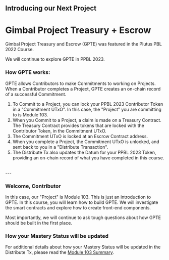 ## Introducing our Next Project
# Gimbal Project Treasury + Escrow

Gimbal Project Treasury and Escrow (GPTE) was featured in the Plutus PBL 2022 Course.

We will continue to explore GPTE in PPBL 2023.

### How GPTE works:

GPTE allows Contributors to make Commitments to working on Projects. When a Contributor completes a Project, GPTE creates an on-chain record of a successful Commitment.

1. To Commit to a Project, you can lock your PPBL 2023 Contributor Token in a "Commitment UTxO". In this case, the "Project" you are committing to is Module 103.
2. When you Commit to a Project, a claim is made on a Treasury Contract. The Treasury Contract provides tokens that are locked with the Contributor Token, in the Commitment UTxO.
3. The Commitment UTxO is locked at an Escrow Contract address.
4. When you complete a Project, the Commitment UTxO is unlocked, and sent back to you in a "Distribute Transaction".
5. The Distribute Tx also updates the Datum for your PPBL 2023 Token, providing an on-chain record of what you have completed in this course.

<br />
---

### Welcome, Contributor
In this case, our "Project" is Module 103. This is just an introduction to GPTE. In this course, you will learn how to build GPTE. We will investigate the smart contracts and explore how to create front-end components.

Most importantly, we will continue to ask tough questions about how GPTE should be built in the first place.

### How your Mastery Status will be updated
For additional details about how your Mastery Status will be updated in the Distribute Tx, please read the [Module 103 Summary](/modules/103/summary).



